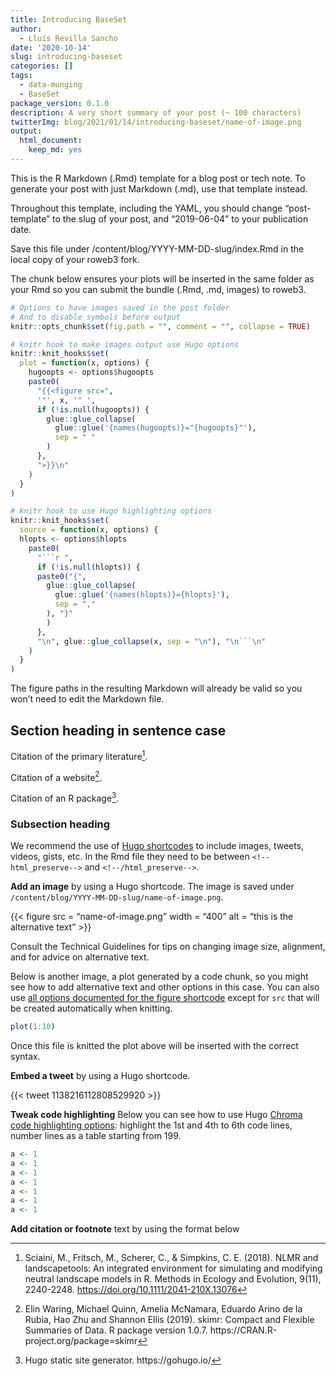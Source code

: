 ```yaml
---
title: Introducing BaseSet
author:
  - Lluís Revilla Sancho
date: '2020-10-14'
slug: introducing-baseset
categories: []
tags:
  - data-munging
  - BaseSet
package_version: 0.1.0
description: A very short summary of your post (~ 100 characters)
twitterImg: blog/2021/01/14/introducing-baseset/name-of-image.png
output:
  html_document:
    keep_md: yes
---
```


This is the R Markdown (.Rmd) template for a blog post or tech note. 
To generate your post with just Markdown (.md), use that template instead.

Throughout this template, including the YAML, 
you should change "post-template" to the slug of your post, 
and "2019-06-04" to your publication date.

Save this file under /content/blog/YYYY-MM-DD-slug/index.Rmd in the local copy of your roweb3 fork.

The chunk below ensures your plots will be inserted in the same folder as your Rmd so you can submit the bundle (.Rmd, .md, images) to roweb3.

```r
# Options to have images saved in the post folder
# And to disable symbols before output
knitr::opts_chunk$set(fig.path = "", comment = "", collapse = TRUE)

# knitr hook to make images output use Hugo options
knitr::knit_hooks$set(
  plot = function(x, options) {
    hugoopts <- options$hugoopts
    paste0(
      "{{<figure src=",
      '"', x, '" ',
      if (!is.null(hugoopts)) {
        glue::glue_collapse(
          glue::glue('{names(hugoopts)}="{hugoopts}"'),
          sep = " "
        )
      },
      ">}}\n"
    )
  }
)

# knitr hook to use Hugo highlighting options
knitr::knit_hooks$set(
  source = function(x, options) {
  hlopts <- options$hlopts
    paste0(
      "```r ",
      if (!is.null(hlopts)) {
      paste0("{",
        glue::glue_collapse(
          glue::glue('{names(hlopts)}={hlopts}'),
          sep = ","
        ), "}"
        )
      },
      "\n", glue::glue_collapse(x, sep = "\n"), "\n```\n"
    )
  }
)
```

The figure paths in the resulting Markdown will already be valid so you won't need to edit the Markdown file.

## Section heading in sentence case

Citation of the primary literature[^1]. 

Citation of a website[^2]. 

Citation of an R package[^3].

### Subsection heading

We recommend the use of [Hugo shortcodes](https://gohugo.io/content-management/shortcodes/) to include images, tweets, videos, gists, etc. In the Rmd file they need to be between `<!--html_preserve-->` and `<!--/html_preserve-->`.

**Add an image** by using a Hugo shortcode. The image is saved under `/content/blog/YYYY-MM-DD-slug/name-of-image.png`.

<!--html_preserve-->
{{< figure src = "name-of-image.png" width = "400" alt = "this is the alternative text" >}}
<!--/html_preserve-->

Consult the Technical Guidelines for tips on changing image size, alignment, and for advice on alternative text.

Below is another image, a plot generated by a code chunk, so you might see how to add alternative text and other options in this case. You can also use [all options documented for the figure shortcode](https://gohugo.io/content-management/shortcodes/#figure) except for `src` that will be created automatically when knitting.

```r
plot(1:10)
```

Once this file is knitted the plot above will be inserted with the correct syntax.


**Embed a tweet** by using a Hugo shortcode. 

<!--html_preserve-->
{{< tweet 1138216112808529920 >}}
<!--/html_preserve-->


**Tweak code highlighting** Below you can see how to use Hugo [Chroma code highlighting options](https://gohugo.io/content-management/syntax-highlighting/#highlight-shortcode): highlight the 1st and 4th to 6th code lines, number lines as a table starting from 199.

```r
a <- 1
a <- 1
a <- 1
a <- 1
a <- 1
a <- 1
a <- 1
```

**Add citation or footnote** text by using the format below 

[^1]: Sciaini, M., Fritsch, M., Scherer, C., & Simpkins, C. E. (2018). NLMR and landscapetools: An integrated environment for simulating and modifying neutral landscape models in R. Methods in Ecology and Evolution, 9(11), 2240-2248. <https://doi.org/10.1111/2041-210X.13076>
[^2]: Elin Waring, Michael Quinn, Amelia McNamara, Eduardo Arino de la Rubia, Hao Zhu and Shannon Ellis (2019). skimr: Compact and Flexible Summaries of Data. R package version 1.0.7. https://CRAN.R-project.org/package=skimr
[^3]: Hugo static site generator. https://gohugo.io/

